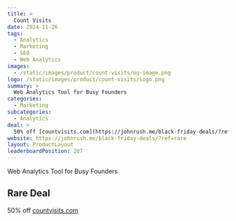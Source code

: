 ```yaml
---
title: >
  Count Visits
date: 2024-11-26
tags:
  - Analytics
  - Marketing
  - SEO
  - Web Analytics
images:
  - /static/images/product/count-visits/og-image.png
logo: /static/images/product/count-visits/logo.png
summary: >
  Web Analytics Tool for Busy Founders
categories:
  - Marketing
subcategories:
  - Analytics
deal: >
  50% off [countvisits.com](https://johnrush.me/black-friday-deals/?ref=rare)
website: https://johnrush.me/black-friday-deals/?ref=rare
layout: ProductLayout
leaderboardPosition: 207
---
```

Web Analytics Tool for Busy Founders

## Rare Deal

50% off [countvisits.com](https://johnrush.me/black-friday-deals/?ref=rare)
